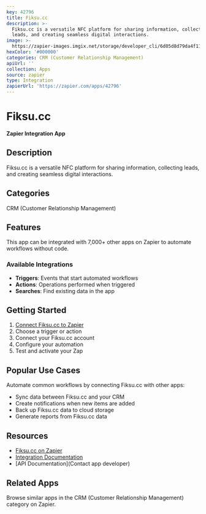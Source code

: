 ```yaml
---
key: 42796
title: Fiksu.cc
description: >-
  Fiksu.cc is a versatile NFC platform for sharing information, collecting
  leads, and creating seamless digital interactions.
image: >-
  https://zapier-images.imgix.net/storage/developer_cli/6d05d8d79da4f11a13a1fa6e37e9f3df.png?auto=format%2Ccompress&ixlib=python-3.0.0&q=50
hexColor: '#000000'
categories: CRM (Customer Relationship Management)
apiUrl: ''
collection: Apps
source: zapier
type: Integration
zapierUrl: 'https://zapier.com/apps/42796'
---
```

# Fiksu.cc

**Zapier Integration App**

## Description

Fiksu.cc is a versatile NFC platform for sharing information, collecting leads, and creating seamless digital interactions.

## Categories

CRM (Customer Relationship Management)

## Features

This app can be integrated with 7,000+ other apps on Zapier to automate workflows without code.

### Available Integrations

- **Triggers**: Events that start automated workflows
- **Actions**: Operations performed when triggered
- **Searches**: Find existing data in the app

## Getting Started

1. [Connect Fiksu.cc to Zapier](https://zapier.com/apps/42796)
2. Choose a trigger or action
3. Connect your Fiksu.cc account
4. Configure your automation
5. Test and activate your Zap

## Popular Use Cases

Automate common workflows by connecting Fiksu.cc with other apps:

- Sync data between Fiksu.cc and your CRM
- Create notifications when new items are added
- Back up Fiksu.cc data to cloud storage
- Generate reports from Fiksu.cc data

## Resources

- [Fiksu.cc on Zapier](https://zapier.com/apps/42796)
- [Integration Documentation](https://zapier.com/apps/42796/integrations)
- [API Documentation](Contact app developer)

## Related Apps

Browse similar apps in the CRM (Customer Relationship Management) category on Zapier.
